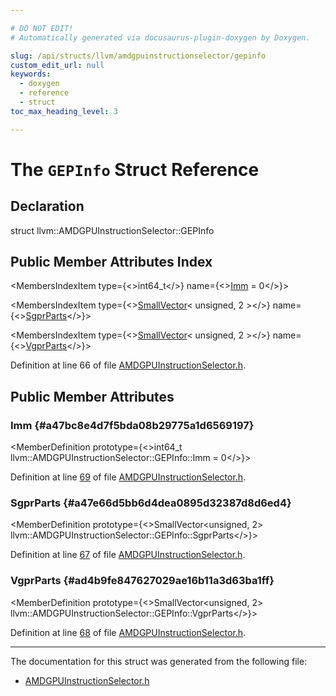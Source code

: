 ```yaml
---

# DO NOT EDIT!
# Automatically generated via docusaurus-plugin-doxygen by Doxygen.

slug: /api/structs/llvm/amdgpuinstructionselector/gepinfo
custom_edit_url: null
keywords:
  - doxygen
  - reference
  - struct
toc_max_heading_level: 3

---
```





# The `GEPInfo` Struct Reference

<DoxygenPage pluginConfig={pluginConfig}>



## Declaration

<CodeBlock>struct llvm::AMDGPUInstructionSelector::GEPInfo</CodeBlock>

## Public Member Attributes Index

<MembersIndex>

<MembersIndexItem
  type={<>int64&#95;t</>}
  name={<><a href="#a47bc8e4d7f5bda08b29775a1d6569197">Imm</a> = 0</>}>
</MembersIndexItem>

<MembersIndexItem
  type={<><a href="/docs/api/classes/llvm/smallvector">SmallVector</a>&lt; unsigned, 2 &gt;</>}
  name={<><a href="#a47e66d5bb6d4dea0895d32387d8d6ed4">SgprParts</a></>}>
</MembersIndexItem>

<MembersIndexItem
  type={<><a href="/docs/api/classes/llvm/smallvector">SmallVector</a>&lt; unsigned, 2 &gt;</>}
  name={<><a href="#ad4b9fe847627029ae16b11a3d63ba1ff">VgprParts</a></>}>
</MembersIndexItem>

</MembersIndex>


Definition at line 66 of file <a href="/docs/api/files/lib/lib/target/lib/target/amdgpu/amdgpuinstructionselector-h">AMDGPUInstructionSelector.h</a>.

<SectionDefinition>

## Public Member Attributes

### Imm {#a47bc8e4d7f5bda08b29775a1d6569197}

<MemberDefinition
  prototype={<>int64&#95;t llvm::AMDGPUInstructionSelector::GEPInfo::Imm = 0</>}>

Definition at line <a href="/docs/api/files/lib/lib/target/lib/target/amdgpu/amdgpuinstructionselector-h/#l00069">69</a> of file <a href="/docs/api/files/lib/lib/target/lib/target/amdgpu/amdgpuinstructionselector-h">AMDGPUInstructionSelector.h</a>.
</MemberDefinition>

### SgprParts {#a47e66d5bb6d4dea0895d32387d8d6ed4}

<MemberDefinition
  prototype={<>SmallVector&lt;unsigned, 2&gt; llvm::AMDGPUInstructionSelector::GEPInfo::SgprParts</>}>

Definition at line <a href="/docs/api/files/lib/lib/target/lib/target/amdgpu/amdgpuinstructionselector-h/#l00067">67</a> of file <a href="/docs/api/files/lib/lib/target/lib/target/amdgpu/amdgpuinstructionselector-h">AMDGPUInstructionSelector.h</a>.
</MemberDefinition>

### VgprParts {#ad4b9fe847627029ae16b11a3d63ba1ff}

<MemberDefinition
  prototype={<>SmallVector&lt;unsigned, 2&gt; llvm::AMDGPUInstructionSelector::GEPInfo::VgprParts</>}>

Definition at line <a href="/docs/api/files/lib/lib/target/lib/target/amdgpu/amdgpuinstructionselector-h/#l00068">68</a> of file <a href="/docs/api/files/lib/lib/target/lib/target/amdgpu/amdgpuinstructionselector-h">AMDGPUInstructionSelector.h</a>.
</MemberDefinition>

</SectionDefinition>

<hr/>

The documentation for this struct was generated from the following file:

<ul>
<li><a href="/docs/api/files/lib/lib/target/lib/target/amdgpu/amdgpuinstructionselector-h">AMDGPUInstructionSelector.h</a></li>
</ul>

</DoxygenPage>
